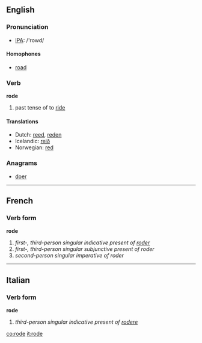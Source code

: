 ==English==

===Pronunciation===
*[[w:IPA|IPA]]: /'rowd/

====Homophones====
*[[road]]

===Verb===
'''rode'''
# past tense of to [[ride]]

====Translations====
*Dutch: [[reed]], [[reden]]
*Icelandic: [[reið]]
*Norwegian: [[red]]

===Anagrams===
*[[doer]]

----
==French==

===Verb form===
'''rode'''
# ''first-, third-person singular indicative present of [[roder]]''
# ''first-, third-person singular subjunctive present of roder''
# ''second-person singular imperative of roder''

----
==Italian==

===Verb form===
'''rode'''
# ''third-person singular indicative present of [[rodere]]''

[[co:rode]]
[[it:rode]]